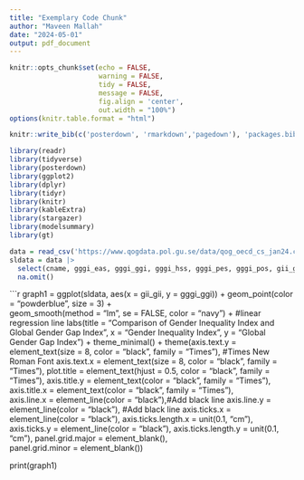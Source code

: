 ```yaml
---
title: "Exemplary Code Chunk"
author: "Maveen Mallah"
date: "2024-05-01"
output: pdf_document
---
```


```r
knitr::opts_chunk$set(echo = FALSE,
                      warning = FALSE,
                      tidy = FALSE,
                      message = FALSE,
                      fig.align = 'center',
                      out.width = "100%")
options(knitr.table.format = "html") 
```

```r
knitr::write_bib(c('posterdown', 'rmarkdown','pagedown'), 'packages.bib')
```

```r
library(readr)
library(tidyverse)
library(posterdown)
library(ggplot2)
library(dplyr)
library(tidyr)
library(knitr)
library(kableExtra)
library(stargazer)
library(modelsummary)
library(gt)
```

```r
data = read_csv('https://www.qogdata.pol.gu.se/data/qog_oecd_cs_jan24.csv')
sldata = data |> 
  select(cname, gggi_eas, gggi_ggi, gggi_hss, gggi_pes, gggi_pos, gii_gii) |> 
  na.omit()
```

```r
graph1 = ggplot(sldata, aes(x = gii_gii, y = gggi_ggi)) +
  geom_point(color = "powderblue", size = 3) +  
  geom_smooth(method = "lm", se = FALSE, color = "navy") + #linear regression line 
  labs(title = "Comparison of Gender Inequality Index and Global Gender Gap Index",
       x = "Gender Inequality Index",
       y = "Global Gender Gap Index") +
theme_minimal() +
theme(axis.text.y = element_text(size = 8, color = "black", family = "Times"), #Times New Roman Font 
      axis.text.x = element_text(size = 8, color = "black", family = "Times"),
      plot.title = element_text(hjust = 0.5, color = "black", family = "Times"), 
      axis.title.y = element_text(color = "black", family = "Times"),  
      axis.title.x = element_text(color = "black", family = "Times"),  
      axis.line.x = element_line(color = "black"),#Add black line 
      axis.line.y = element_line(color = "black"), #Add black line 
      axis.ticks.x = element_line(color = "black"), 
      axis.ticks.length.x = unit(0.1, "cm"),  
      axis.ticks.y = element_line(color = "black"), 
      axis.ticks.length.y = unit(0.1, "cm"),
      panel.grid.major = element_blank(),  
      panel.grid.minor = element_blank()) 

print(graph1)
